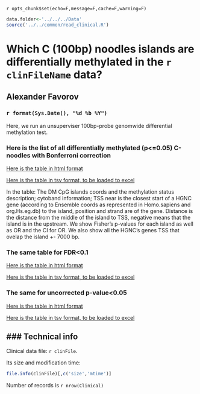 `r opts_chunk$set(echo=F,message=F,cache=F,warning=F)`
<!-- cache is off, we save all the neccessary things in Rda -->

```r
data.folder<-'../../../Data'
source('../../common/read_clinical.R')
```

Which C (100bp) noodles islands are differentially methylated in the `r clinFileName` data?
========================================================

Alexander Favorov  
-----------------------------------------------

### `r format(Sys.Date(), "%d %b %Y")` 

Here, we run an unsuperviser 100bp-probe genomwide differential methylation test.

### Here is the list of all differentially methylated (p<=0.05) C-noodles with Bonferroni correction


<a href=./noodles.C.annotation.bonf.html>Here is the table in html format</a>

<a download href=https://raw.githubusercontent.com/favorov/MethSeqCalifano/master/genomewidenoodles/C/noodles.C.annotation.bonf.tsv>Here is the table in tsv format, to be loaded to excel</a>

In the table: 
The DM CpG islands coords and the methylation status description; cytoband information; TSS near is the closest start of a HGNC gene (according to Ensemble coords as represented in Homo.sapiens and org.Hs.eg.db) to the island, position and strand are of the gene. Distance is the distance from the middle of the island to TSS, negative means that the island is in the upstream.
We show Fisher's p-values for each island as well as OR and the CI for OR.
We also show all the HGNC's genes TSS that ovelap the island +- 7000 bp.

### The same table for FDR<0.1

<a href=./noodles.C.annotation.fdr.html>Here is the table in html format</a>

<a download href=https://raw.githubusercontent.com/favorov/MethSeqCalifano/master/genomewidenoodles/C/noodles.C.annotation.fdr.tsv>Here is the table in tsv format, to be loaded to excel</a>

### The same for uncorrected p-value<0.05

<a href=./noodles.C.annotation.uncorr.html>Here is the table in html format</a>

<a download href=https://raw.githubusercontent.com/favorov/MethSeqCalifano/master/genomewidenoodles/C/noodles.C.annotation.uncorr.tsv>Here is the table in tsv format, to be loaded to excel</a>

### Technical info
-------------------------------
Clinical data file: `r clinFile`.

Its size and modification time: 
```r
file.info(clinFile)[,c('size','mtime')] 
```
Number of records is `r nrow(Clinical)`


